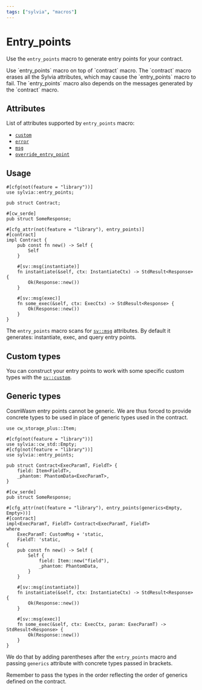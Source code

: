 ```yaml
---
tags: ["sylvia", "macros"]
---
```



# Entry_points

Use the `entry_points` macro to generate entry points for your contract.

<Callout>
    Use `entry_points` macro on top of `contract` macro. The `contract` macro erases all the Sylvia attributes, which may cause
    the `entry_points` macro to fail. The `entry_points` macro also depends on the messages generated by the `contract` macro.

</Callout>

## Attributes

List of attributes supported by `entry_points` macro:

- [`custom`](attributes/custom)
- [`error`](attributes/error)
- [`msg`](attributes/msg)
- [`override_entry_point`](attributes/override-entry-point)

## Usage

```rust, template="sylvia-empty"
#[cfg(not(feature = "library"))]
use sylvia::entry_points;

pub struct Contract;

#[cw_serde]
pub struct SomeResponse;

#[cfg_attr(not(feature = "library"), entry_points)]
#[contract]
impl Contract {
    pub const fn new() -> Self {
        Self
    }

    #[sv::msg(instantiate)]
    fn instantiate(&self, ctx: InstantiateCtx) -> StdResult<Response> {
        Ok(Response::new())
    }

    #[sv::msg(exec)]
    fn some_exec(&self, ctx: ExecCtx) -> StdResult<Response> {
        Ok(Response::new())
    }
}
```

The `entry_points` macro scans for [`sv::msg`](attributes/msg) attributes. By default it generates:
instantiate, exec, and query entry points.

## Custom types

You can construct your entry points to work with some specific custom types with the
[`sv::custom`](attributes/custom).

## Generic types

CosmWasm entry points cannot be generic. We are thus forced to provide concrete types to be used in
place of generic types used in the contract.

```rust, template="sylvia-empty"
use cw_storage_plus::Item;

#[cfg(not(feature = "library"))]
use sylvia::cw_std::Empty;
#[cfg(not(feature = "library"))]
use sylvia::entry_points;

pub struct Contract<ExecParamT, FieldT> {
    field: Item<FieldT>,
    _phantom: PhantomData<ExecParamT>,
}

#[cw_serde]
pub struct SomeResponse;

#[cfg_attr(not(feature = "library"), entry_points(generics<Empty, Empty>))]
#[contract]
impl<ExecParamT, FieldT> Contract<ExecParamT, FieldT>
where
    ExecParamT: CustomMsg + 'static,
    FieldT: 'static,
{
    pub const fn new() -> Self {
        Self {
            field: Item::new("field"),
            _phantom: PhantomData,
        }
    }

    #[sv::msg(instantiate)]
    fn instantiate(&self, ctx: InstantiateCtx) -> StdResult<Response> {
        Ok(Response::new())
    }

    #[sv::msg(exec)]
    fn some_exec(&self, ctx: ExecCtx, param: ExecParamT) -> StdResult<Response> {
        Ok(Response::new())
    }
}
```

We do that by adding parentheses after the `entry_points` macro and passing `generics` attribute
with concrete types passed in brackets.

<Callout>
  Remember to pass the types in the order reflecting the order of generics defined on the contract.
</Callout>
